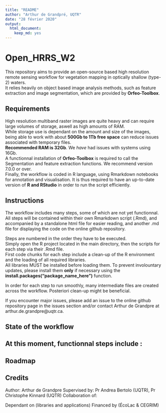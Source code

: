 ```yaml
---
title: "README"
author: "Arthur de Grandpré, UQTR"
date: "28 février 2020"
output: 
  html_document: 
    keep_md: yes
---
```


# Open_HRRS_W2
This repository aims to provide an open-source based high resolution remote sensing workflow for vegetation mapping in optically shallow (type-2) waters.  
It relies heavily on object based image analysis methods, such as feature extraction and image segmentation, which are provided by **Orfeo-Toolbox**.  

## Requirements
High resolution multiband raster images are quite heavy and can require large volumes of storage, aswell as high amounts of RAM.  
While storage use is dependant on the amount and size of the images, being able to work with about **500Gb to 1Tb free space** can reduce issues associated with temporary files.  
**Recommended RAM is 32Gb**. We *have* had issues with systems using 16Gb.  
A functionnal installation of **Orfeo-Toolbox** is required to call the Segmentation and feature extraction functions. We recommend version 7.0.0 or over.  
Finally, the workflow is coded in R language, using Rmarkdown notebooks for annotation and visualisation. It is thus required to have an up-to-date version of **R and RStudio** in order to run the script efficiently. 

## Instructions
The workflow includes many steps, some of which are not yet functionnal.  
All steps will be contained within their own Rmarkdown script (.Rmd), and accompanied by a standalone html file for easier reading, and another .md file for displaying the code on the online github repository.  
  
  
Steps are numbered in the order they have to be executed.  
Simply open the R project located in the main directory, then the scripts for each step via their .Rmd file.  
First code chunks for each step include a clean-up of the R environment and the loading of all required libraries.  
All libraries MUST be installed before loading them. To prevent involountary updates, please install them **only** if necessary using the **install.packages("package_name_here")** function.  
  
In order for each step to run smoothly, many intermediate files are created across the workflow. Posteriori clean-up might be beneficial.  

If you encounter major issues, please add an issue to the online github repository page in the issues section and/or contact Arthur de Grandpre at arthur.de.grandpre@uqtr.ca.

## State of the workflow
At this moment, functionnal steps include :  
- 

## Roadmap

## Credits

Author: Arthur de Grandpre
Supervised by: Pr Andrea Bertolo (UQTR), Pr Christophe Kinnard (UQTR)
Collaboration of: 

Dependant on (libraries and applications)
Financed by (ÉcoLac & CEGRIM)
